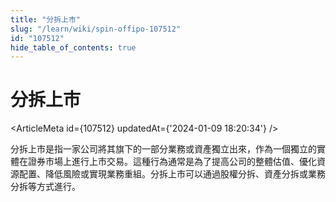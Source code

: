```yaml
---
title: "分拆上市"
slug: "/learn/wiki/spin-offipo-107512"
id: "107512"
hide_table_of_contents: true
---
```



# 分拆上市

<ArticleMeta id={107512} updatedAt={'2024-01-09 18:20:34'} />
<div className='border-solid border-b border-t-0 my-4 border-[var(--ifm-color-gray-300)]' />

分拆上市是指一家公司將其旗下的一部分業務或資產獨立出來，作為一個獨立的實體在證券市場上進行上市交易。這種行為通常是為了提高公司的整體估值、優化資源配置、降低風險或實現業務重組。分拆上市可以通過股權分拆、資產分拆或業務分拆等方式進行。

